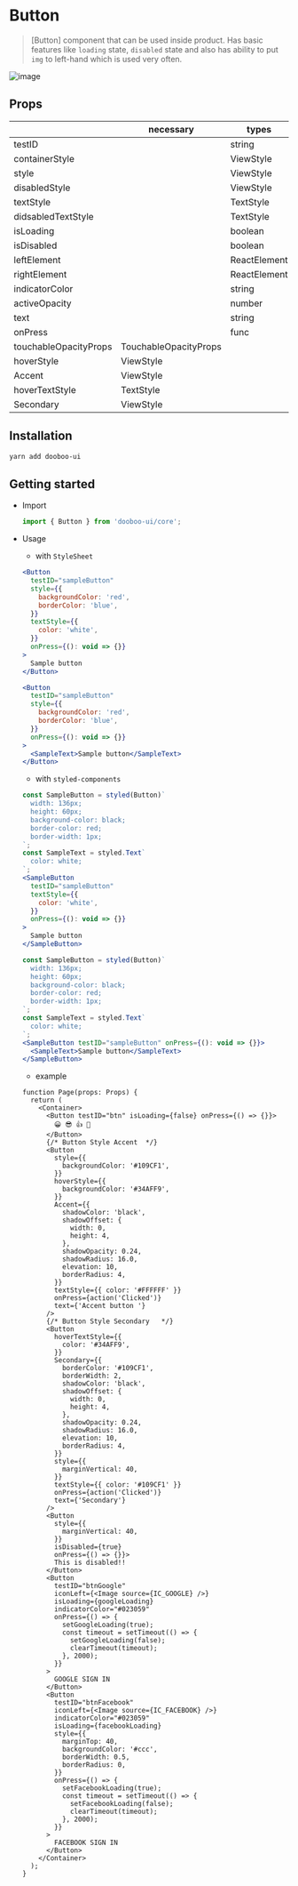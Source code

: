 
<Meta title="Components|Button" />

# Button

> [Button] component that can be used inside product. Has basic features like `loading` state, `disabled` state and also has ability to put `img` to left-hand which is used very often.

![image](https://user-images.githubusercontent.com/34743425/87122708-6a3b4500-c2c0-11ea-985c-a77a1fa90e8d.png)

## Props

|                       | necessary             | types        | default   |
| --------------------- | --------------------- | ------------ | --------- |
| testID                |                       | string       |           |
| containerStyle        |                       | ViewStyle    |           |
| style                 |                       | ViewStyle    |           |
| disabledStyle         |                       | ViewStyle    |           |
| textStyle             |                       | TextStyle    |           |
| didsabledTextStyle    |                       | TextStyle    |           |
| isLoading             |                       | boolean      |           |
| isDisabled            |                       | boolean      |           |
| leftElement           |                       | ReactElement |           |
| rightElement          |                       | ReactElement |           |
| indicatorColor        |                       | string       | '#ffffff' |
| activeOpacity         |                       | number       | 0.5       |
| text                  |                       | string       |           |
| onPress               |                       | func         |           |
| touchableOpacityProps | TouchableOpacityProps |              |
| hoverStyle            | ViewStyle             |              |
| Accent                | ViewStyle             |              |
| hoverTextStyle        | TextStyle             |              |
| Secondary             | ViewStyle             |              |

## Installation

```sh
yarn add dooboo-ui
```

## Getting started

- Import

  ```javascript
  import { Button } from 'dooboo-ui/core';
  ```

- Usage

  - with `StyleSheet`

  ```jsx
  <Button
    testID="sampleButton"
    style={{
      backgroundColor: 'red',
      borderColor: 'blue',
    }}
    textStyle={{
      color: 'white',
    }}
    onPress={(): void => {}}
  >
    Sample button
  </Button>
  ```

  ```jsx
  <Button
    testID="sampleButton"
    style={{
      backgroundColor: 'red',
      borderColor: 'blue',
    }}
    onPress={(): void => {}}
  >
    <SampleText>Sample button</SampleText>
  </Button>
  ```

  - with `styled-components`

  ```jsx
  const SampleButton = styled(Button)`
    width: 136px;
    height: 60px;
    background-color: black;
    border-color: red;
    border-width: 1px;
  `;
  const SampleText = styled.Text`
    color: white;
  `;
  <SampleButton
    testID="sampleButton"
    textStyle={{
      color: 'white',
    }}
    onPress={(): void => {}}
  >
    Sample button
  </SampleButton>
  ```

  ```jsx
  const SampleButton = styled(Button)`
    width: 136px;
    height: 60px;
    background-color: black;
    border-color: red;
    border-width: 1px;
  `;
  const SampleText = styled.Text`
    color: white;
  `;
  <SampleButton testID="sampleButton" onPress={(): void => {}}>
    <SampleText>Sample button</SampleText>
  </SampleButton>
  ```

  - example

  ```tsx
  function Page(props: Props) {
    return (
      <Container>
        <Button testID="btn" isLoading={false} onPress={() => {}}>
          😀 😎 👍 💯
        </Button>
        {/* Button Style Accent  */}
        <Button
          style={{
            backgroundColor: '#109CF1',
          }}
          hoverStyle={{
            backgroundColor: '#34AFF9',
          }}
          Accent={{
            shadowColor: 'black',
            shadowOffset: {
              width: 0,
              height: 4,
            },
            shadowOpacity: 0.24,
            shadowRadius: 16.0,
            elevation: 10,
            borderRadius: 4,
          }}
          textStyle={{ color: '#FFFFFF' }}
          onPress={action('Clicked')}
          text={'Accent button '}
        />
        {/* Button Style Secondary   */}
        <Button
          hoverTextStyle={{
            color: '#34AFF9',
          }}
          Secondary={{
            borderColor: '#109CF1',
            borderWidth: 2,
            shadowColor: 'black',
            shadowOffset: {
              width: 0,
              height: 4,
            },
            shadowOpacity: 0.24,
            shadowRadius: 16.0,
            elevation: 10,
            borderRadius: 4,
          }}
          style={{
            marginVertical: 40,
          }}
          textStyle={{ color: '#109CF1' }}
          onPress={action('Clicked')}
          text={'Secondary'}
        />
        <Button
          style={{
            marginVertical: 40,
          }}
          isDisabled={true}
          onPress={() => {}}>
          This is disabled!!
        </Button>
        <Button
          testID="btnGoogle"
          iconLeft={<Image source={IC_GOOGLE} />}
          isLoading={googleLoading}
          indicatorColor="#023059"
          onPress={() => {
            setGoogleLoading(true);
            const timeout = setTimeout(() => {
              setGoogleLoading(false);
              clearTimeout(timeout);
            }, 2000);
          }}
        >
          GOOGLE SIGN IN
        </Button>
        <Button
          testID="btnFacebook"
          iconLeft={<Image source={IC_FACEBOOK} />}
          indicatorColor="#023059"
          isLoading={facebookLoading}
          style={{
            marginTop: 40,
            backgroundColor: '#ccc',
            borderWidth: 0.5,
            borderRadius: 0,
          }}
          onPress={() => {
            setFacebookLoading(true);
            const timeout = setTimeout(() => {
              setFacebookLoading(false);
              clearTimeout(timeout);
            }, 2000);
          }}
        >
          FACEBOOK SIGN IN
        </Button>
      </Container>
    );
  }
  ```
